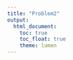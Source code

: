 ```yaml
---
title: "Problem2"
output: 
  html_document:
    toc: true
    toc_float: true
    theme: lumen
---
```


